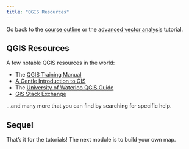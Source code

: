 ```yaml
---
title: "QGIS Resources"
---
```


Go back to the [course outline](00_Course_outline.html) or the [advanced vector analysis](11_Advanced_Vector_Analysis.html) tutorial.

## QGIS Resources

A few notable QGIS resources in the world:

* The [QGIS Training Manual](https://docs.qgis.org/2.14/en/docs/training_manual/)
* [A Gentle Introduction to GIS](https://docs.qgis.org/2.14/en/docs/gentle_gis_introduction/index.html)
* The [University of Waterloo QGIS Guide](https://uwaterloo.ca/library/geospatial/sites/ca.library.geospatial/files/uploads/files/creating_maps_in_qgis_tutorial_2014-wip_1.pdf)
* [GIS Stack Exchange](https://gis.stackexchange.com/questions/tagged/qgis)

...and many more that you can find by searching for specific help.

## Sequel

That's it for the tutorials! The next module is to build your own map.

